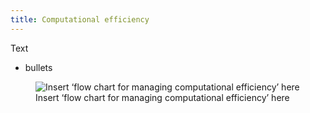 ```yaml
---
title: Computational efficiency
---
```


Text

* bullets


![Insert 'flow chart for managing computational efficiency' here](pathtoimage)

